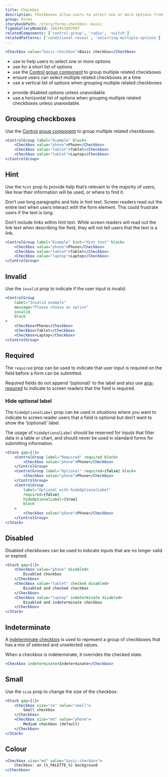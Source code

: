 ```yaml
---
title: Checkbox
description: Checkboxes allow users to select one or more options from a list.
group: Forms
storybookPath: /story/forms-checkbox--basic
figmaGalleryNodeId: 18834%3A97097
relatedComponents: ['control-group', 'radio', 'switch']
relatedPatterns: ['conditional-reveal', 'selecting-multiple-options']
---
```


```jsx live
<Checkbox value="basic-checkbox">Basic checkbox</Checkbox>
```

<DoHeading />

- use to help users to select one or more options
- use for a short list of options
- use the [Control group component](/components/control-group) to group multiple related checkboxes
- ensure users can select multiple related checkboxes at a time
- use a vertical list of options when grouping multiple related checkboxes

<DontHeading />

- provide disabled options unless unavoidable
- use a horizontal list of options when grouping multiple related checkboxes unless unavoidable.

## Grouping checkboxes

Use the [Control group component](/components/control-group) to group multiple related checkboxes.

```jsx live
<ControlGroup label="Example" block>
	<Checkbox value="phone">Phone</Checkbox>
	<Checkbox value="tablet">Tablet</Checkbox>
	<Checkbox value="tablet">Laptop</Checkbox>
</ControlGroup>
```

## Hint

Use the `hint` prop to provide help that’s relevant to the majority of users, like how their information will be used, or where to find it.

Don’t use long paragraphs and lists in hint text. Screen readers read out the entire text when users interact with the form element. This could frustrate users if the text is long.

Don’t include links within hint text. While screen readers will read out the link text when describing the field, they will not tell users that the text is a link.

```jsx live
<ControlGroup label="Example" hint="Hint text" block>
	<Checkbox value="phone">Phone</Checkbox>
	<Checkbox value="tablet">Tablet</Checkbox>
	<Checkbox value="laptop">Laptop</Checkbox>
</ControlGroup>
```

## Invalid

Use the `invalid` prop to indicate if the user input is invalid.

```jsx live
<ControlGroup
	label="Invalid example"
	message="Please choose an option"
	invalid
	block
>
	<Checkbox>Phone</Checkbox>
	<Checkbox>Tablet</Checkbox>
	<Checkbox>Laptop</Checkbox>
</ControlGroup>
```

## Required

The `required` prop can be used to indicate that user input is required on the field before a form can be submitted.

Required fields do not append ‘(optional)’ to the label and also use [aria-required](https://developer.mozilla.org/en-US/docs/Web/Accessibility/ARIA/Attributes/aria-required) to indicate to screen readers that the field is required.

### Hide optional label

The `hideOptionalLabel` prop can be used in situations where you want to indicate to screen reader users that a field is optional but don’t want to show the ‘(optional)’ label.

The usage of `hideOptionalLabel` should be reserved for inputs that filter data in a table or chart, and should never be used in standard forms for submitting information.

```jsx live
<Stack gap={1}>
	<ControlGroup label="Required" required block>
		<Checkbox value="phone">Phone</Checkbox>
	</ControlGroup>
	<ControlGroup label="Optional" required={false} block>
		<Checkbox value="phone">Phone</Checkbox>
	</ControlGroup>
	<ControlGroup
		label="Optional with hideOptionalLabel"
		required={false}
		hideOptionalLabel={true}
		block
	>
		<Checkbox value="phone">Phone</Checkbox>
	</ControlGroup>
</Stack>
```

## Disabled

Disabled checkboxes can be used to indicate inputs that are no longer valid or expired.

```jsx live
<Stack gap={1}>
	<Checkbox value="phone" disabled>
		Disabled checkbox
	</Checkbox>
	<Checkbox value="tablet" checked disabled>
		Disabled and checked checkbox
	</Checkbox>
	<Checkbox value="laptop" indeterminate disabled>
		Disabled and indeterminate checkbox
	</Checkbox>
</Stack>
```

## Indeterminate

A [indeterminate checkbox](https://developer.mozilla.org/en-US/docs/Web/HTML/Element/input/checkbox#indeterminate_state_checkboxes) is used to represent a group of checkboxes that has a mix of selected and unselected values.

When a checkbox is indeterminate, it overrides the checked state.

```jsx live
<Checkbox indeterminate>Indeterminate</Checkbox>
```

## Small

Use the `size` prop to change the size of the checkbox.

```jsx live
<Stack gap={1}>
	<Checkbox size="sm" value="small">
		Small checkbox
	</Checkbox>
	<Checkbox size="md" value="phone">
		Medium checkbox (default)
	</Checkbox>
</Stack>
```

## Colour

```jsx live colorSection
<Checkbox size="md" value="basic-checkbox">
	Checkbox: on [%_PALETTE_%] background
</Checkbox>
```
